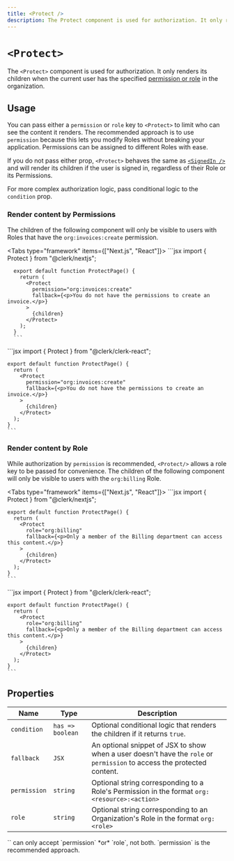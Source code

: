 ```yaml
---
title: <Protect />
description: The Protect component is used for authorization. It only renders its children when the current user has the specified permission or role in the organization.
---
```


# `<Protect>`

The `<Protect>` component is used for authorization. It only renders its children when the current user has the specified [permission or role](/docs/organizations/roles-permissions) in the organization.

## Usage

You can pass either a `permission` or `role` key to `<Protect>` to limit who can see the content it renders. The recommended approach is to use `permission` because this lets you modify Roles without breaking your application. Permissions can be assigned to different Roles with ease.

If you do not pass either prop, `<Protect>` behaves the same as [`<SignedIn />`](/docs/components/control/signed-in) and will render its children if the user is signed in, regardless of their Role or its Permissions.

For more complex authorization logic, pass conditional logic to the `condition` prop.

### Render content by Permissions

The children of the following component will only be visible to users with Roles that have the `org:invoices:create` permission.

<Tabs type="framework" items={["Next.js", "React"]}>
  <Tab>
      ```jsx
      import { Protect } from "@clerk/nextjs";

      export default function ProtectPage() {
        return (
          <Protect
            permission="org:invoices:create"
            fallback={<p>You do not have the permissions to create an invoice.</p>}
          >
            {children}
          </Protect>
        );
      }
      ```
  </Tab>

  <Tab>
    ```jsx
    import { Protect } from "@clerk/clerk-react";

    export default function ProtectPage() {
      return (
        <Protect
          permission="org:invoices:create"
          fallback={<p>You do not have the permissions to create an invoice.</p>}
        >
          {children}
        </Protect>
      );
    }
    ```
  </Tab>
</Tabs>

### Render content by Role

While authorization by `permission` is recommended, `<Protect/>` allows a role key to be passed for convenience. The children of the following component will only be visible to users with the `org:billing` Role.

<Tabs type="framework" items={["Next.js", "React"]}>
  <Tab>
    ```jsx
    import { Protect } from "@clerk/nextjs";

    export default function ProtectPage() {
      return (
        <Protect
          role="org:billing"
          fallback={<p>Only a member of the Billing department can access this content.</p>}
        >
          {children}
        </Protect>
      );
    }
    ```
  </Tab>

  <Tab>
    ```jsx
    import { Protect } from "@clerk/clerk-react";

    export default function ProtectPage() {
      return (
        <Protect
          role="org:billing"
          fallback={<p>Only a member of the Billing department can access this content.</p>}
        >
          {children}
        </Protect>
      );
    }
    ```
  </Tab>
</Tabs>

## Properties

| Name | Type | Description |
| --- | --- | --- |
| `condition` | `has => boolean` | Optional conditional logic that renders the children if it returns `true`. |
| `fallback` | `JSX` | An optional snippet of JSX to show when a user doesn't have the `role` or `permission` to access the protected content. |
| `permission` | `string` | Optional string corresponding to a Role's Permission in the format `org:<resource>:<action>` |
| `role` | `string` | Optional string corresponding to an Organization's Role in the format `org:<role>` |

<Callout type="warning">
`<Protect>` can only accept `permission` *or* `role`, not both. `permission` is the recommended approach.
</Callout>